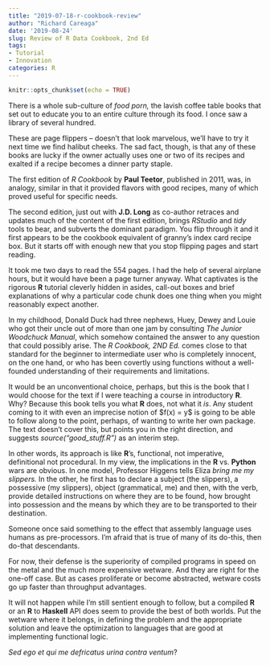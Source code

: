 ```yaml
---
title: "2019-07-18-r-cookbook-review"
author: "Richard Careaga"
date: '2019-08-24'
slug: Review of R Data Cookbook, 2nd Ed
tags:
- Tutorial
- Innovation
categories: R
---
```

```r
knitr::opts_chunk$set(echo = TRUE)
```

There is a whole sub-culture of *food porn,* the lavish coffee table books that set out to educate you to an entire culture through its food. I once saw a library of several hundred.

These are page flippers -- doesn't that look marvelous, we'll have to try it next time we find halibut cheeks. The sad fact, though, is that any of these books are lucky if the owner actually uses one or two of its recipes and exalted if a recipe becomes a dinner party staple.

The first edition of *R Cookbook* by **Paul Teetor**, published in 2011, was, in analogy, similar in that it provided flavors with good recipes, many of which proved useful for specific needs.

The second edition, just out with **J.D. Long** as co-author retraces and updates much of the content of the first edition, brings *RStudio* and *tidy* tools to bear, and subverts the dominant paradigm. You flip through it and it first appears to be the cookbook equivalent of granny's index card recipe box. But it starts off with enough new that you stop flipping pages and start reading. 

It took me two days to read the 554 pages. I had the help of several airplane hours, but it would have been a page turner anyway. What captivates is the rigorous **R** tutorial cleverly hidden in asides, call-out boxes and brief explanations of why a particular code chunk does one thing when you might reasonably expect another.

In my childhood, Donald Duck had three nephews, Huey, Dewey and Louie who got their uncle out of more than one jam by consulting *The Junior Woodchuck Manual*, which somehow contained the answer to any question that could possibly arise. The *R Cookbook, 2ND Ed.* comes close to that standard for the beginner to intermediate user who is completely innocent, on the one hand, or who has been covertly using functions without a well-founded understanding of their requirements and limitations. 

It would be an unconventional choice, perhaps, but this is the book that I would choose for the text if I were teaching a course in introductory **R**. Why? Because this book tells you what **R** does, not what it *is*. Any student coming to it with even an imprecise notion of \$f(x) = y\$ is going to be able to follow along to the point, perhaps, of wanting to write her own package. The text doesn't cover this, but points you in the right direction, and suggests *source("good_stuff.R")* as an interim step. 

In other words, its approach is like **R**'s, functional, not imperative, definitional not procedural. In my view, the implications in the **R** vs. **Python** wars are obvious. In one model, Professor Higgens tells Eliza *bring me my slippers.* In the other, he first has to declare a subject (the slippers), a possessive (my slippers), object (grammatical, me) and then, with the verb, provide detailed instructions on where they are to be found, how brought into possession and the means by which they are to be transported to their destination.

Someone once said something to the effect that assembly language uses humans as pre-processors. I'm afraid that is true of many of its do-this, then do-that descendants.

For now, their defense is the superiority of compiled programs in speed on the metal and the much more expensive wetware. And they are right for the one-off case. But as cases proliferate or become abstracted, wetware costs go up faster than throughput advantages.

It will not happen while I'm still sentient enough to follow, but a compiled **R** or an **R** to **Haskell** API does seem to provide the best of both worlds. Put the wetware where it belongs, in defining the problem and the appropriate solution and leave the optimization to languages that are good at implementing functional logic.

*Sed ego et qui me defricatus urina contra ventum*?
